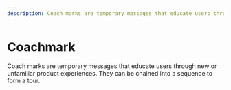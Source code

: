 ```yaml
---
description: Coach marks are temporary messages that educate users through new or unfamiliar product experiences. They can be chained into a sequence to form a tour.
---
```


# Coachmark

<HeaderComponent
  htmlTag="studs-coachmark"
  jsxTag="StudsCoachMark"
  version="Since 2.0"
  status="Unstable"
  urlGithub="overlays/coachmark.ts"
  urlStrbook="studs-overlays-coachmark--docs"
/>

Coach marks are temporary messages that educate users through new or unfamiliar product experiences. They can be chained into a sequence to form a tour.
